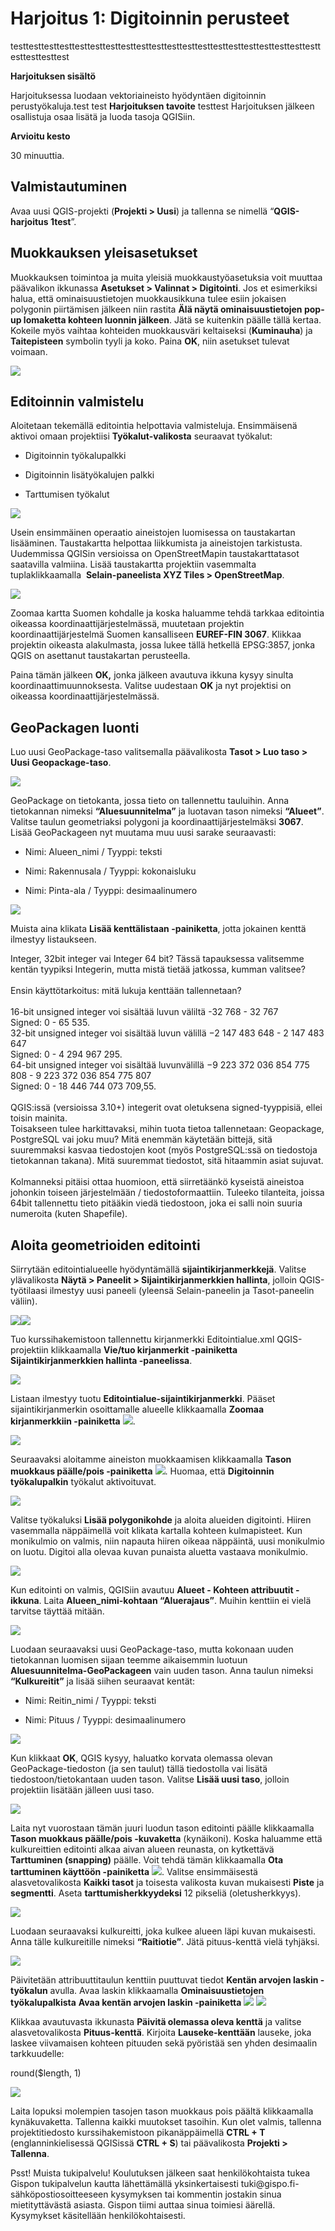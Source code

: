 # Harjoitus 1: Digitoinnin perusteet

testtesttesttesttesttesttesttesttesttesttesttesttesttesttesttesttesttesttesttesttesttesttesttest

**Harjoituksen sisältö**

Harjoituksessa luodaan vektoriaineisto hyödyntäen digitoinnin perustyökaluja.test
test
**Harjoituksen tavoite**
testtest
Harjoituksen jälkeen osallistuja osaa lisätä ja luoda tasoja QGISiin.

**Arvioitu kesto** 

30 minuuttia.

## **Valmistautuminen**

Avaa uusi QGIS-projekti (**Projekti \> Uusi**) ja tallenna se nimellä "**QGIS-harjoitus 1test**".

## **Muokkauksen yleisasetukset**

Muokkauksen toimintoa ja muita yleisiä muokkaustyöasetuksia voit muuttaa päävalikon ikkunassa **Asetukset \> Valinnat \> Digitointi**. Jos et esimerkiksi halua, että ominaisuustietojen muokkausikkuna tulee esiin jokaisen polygonin piirtämisen jälkeen niin rastita **Älä näytä ominaisuustietojen pop-up lomaketta kohteen luonnin jälkeen**. Jätä se kuitenkin päälle tällä kertaa. Kokeile myös vaihtaa kohteiden muokkausväri keltaiseksi (**Kuminauha**) ja **Taitepisteen** symbolin tyyli ja koko. Paina **OK**, niin asetukset tulevat voimaan.  

![](img/harjoitus_1/image1.png)

## **Editoinnin valmistelu**

Aloitetaan tekemällä editointia helpottavia valmisteluja. Ensimmäisenä aktivoi omaan projektiisi **Työkalut-valikosta** seuraavat työkalut:

-   Digitoinnin työkalupalkki

-   Digitoinnin lisätyökalujen palkki

-   Tarttumisen työkalut\

![](img/harjoitus_1/image2.png)

Usein ensimmäinen operaatio aineistojen luomisessa on taustakartan lisääminen. Taustakartta helpottaa liikkumista ja aineistojen tarkistusta. Uudemmissa QGISin versioissa on OpenStreetMapin taustakarttatasot saatavilla valmiina. Lisää taustakartta projektiin vasemmalta tuplaklikkaamalla  **Selain-paneelista XYZ Tiles \> OpenStreetMap**.

![](img/harjoitus_1/image3.png)

Zoomaa kartta Suomen kohdalle ja koska haluamme tehdä tarkkaa editointia oikeassa koordinaattijärjestelmässä, muutetaan projektin koordinaattijärjestelmä Suomen kansalliseen **EUREF-FIN 3067**. Klikkaa projektin oikeasta alakulmasta, jossa lukee tällä hetkellä EPSG:3857, jonka QGIS on asettanut taustakartan perusteella.

Paina tämän jälkeen **OK,** jonka jälkeen avautuva ikkuna kysyy sinulta koordinaattimuunnoksesta. Valitse uudestaan **OK** ja nyt projektisi on oikeassa koordinaattijärjestelmässä.

## **GeoPackagen luonti**

Luo uusi GeoPackage-taso valitsemalla päävalikosta **Tasot \> Luo taso \> Uusi Geopackage-taso**.

![](img/harjoitus_1/image4.png)

GeoPackage on tietokanta, jossa tieto on tallennettu tauluihin. Anna tietokannan nimeksi **"Aluesuunnitelma"** ja luotavan tason nimeksi **"Alueet"**. Valitse taulun geometriaksi polygoni ja koordinaattijärjestelmäksi **3067**. Lisää GeoPackageen nyt muutama muu uusi sarake seuraavasti:

-   Nimi: Alueen_nimi / Tyyppi: teksti

-   Nimi: Rakennusala / Tyyppi: kokonaisluku

-   Nimi: Pinta-ala / Tyyppi: desimaalinumero

![](img/harjoitus_1/image5.png)

Muista aina klikata **Lisää kenttälistaan -painiketta**, jotta jokainen kenttä ilmestyy listaukseen.

::: hint-box
Integer, 32bit integer vai Integer 64 bit? Tässä tapauksessa valitsemme kentän tyypiksi Integerin, mutta mistä tietää jatkossa, kumman valitsee?\
\
Ensin käyttötarkoitus: mitä lukuja kenttään tallennetaan?\
\
16-bit unsigned integer voi sisältää luvun väliltä -32 768 - 32 767\
Signed: 0 - 65 535.\
32-bit unsigned integer voi sisältää luvun välillä −2 147 483 648 - 2 147 483 647\
Signed: 0 - 4 294 967 295.\
64-bit unsigned integer voi sisältää luvunvälillä −9 223 372 036 854 775 808 - 9 223 372 036 854 775 807\
Signed: 0 - 18 446 744 073 709,55.\
\
QGIS:issä (versioissa 3.10+) integerit ovat oletuksena signed-tyyppisiä, ellei toisin mainita.\
Toisakseen tulee harkittavaksi, mihin tuota tietoa tallennetaan: Geopackage, PostgreSQL vai joku muu? Mitä enemmän käytetään bittejä, sitä suuremmaksi kasvaa tiedostojen koot (myös PostgreSQL:ssä on tiedostoja tietokannan takana). Mitä suuremmat tiedostot, sitä hitaammin asiat sujuvat.\
\
Kolmanneksi pitäisi ottaa huomioon, että siirretäänkö kyseistä aineistoa johonkin toiseen järjestelmään / tiedostoformaattiin. Tuleeko tilanteita, joissa 64bit tallennettu tieto pitääkin viedä tiedostoon, joka ei salli noin suuria numeroita (kuten Shapefile).\
:::

## **Aloita geometrioiden editointi**

Siirrytään editointialueelle hyödyntämällä **sijaintikirjanmerkkejä**. Valitse ylävalikosta **Näytä \> Paneelit \> Sijaintikirjanmerkkien hallinta**, jolloin QGIS-työtilaasi ilmestyy uusi paneeli (yleensä Selain-paneelin ja Tasot-paneelin väliin).

![](img/harjoitus_1/image6.png)![](img/harjoitus_1/image7.png)

Tuo kurssihakemistoon tallennettu kirjanmerkki Editointialue.xml QGIS-projektiin klikkaamalla **Vie/tuo kirjanmerkit -painiketta Sijaintikirjanmerkkien hallinta -paneelissa**.

![](img/harjoitus_1/image8.png)

Listaan ilmestyy tuotu **Editointialue-sijaintikirjanmerkki**. Pääset sijaintikirjanmerkin osoittamalle alueelle klikkaamalla **Zoomaa kirjanmerkkiin -painiketta** ![](img/harjoitus_1/image9.png).

![](img/harjoitus_1/image10.png)

Seuraavaksi aloitamme aineiston muokkaamisen klikkaamalla **Tason muokkaus päälle/pois -painiketta** ![](img/harjoitus_1/image11.png). Huomaa, että **Digitoinnin työkalupalkin** työkalut aktivoituvat. 

![](img/harjoitus_1/image12.png)

Valitse työkaluksi **Lisää polygonikohde** ja aloita alueiden digitointi. Hiiren vasemmalla näppäimellä voit klikata kartalla kohteen kulmapisteet. Kun monikulmio on valmis, niin napauta hiiren oikeaa näppäintä, uusi monikulmio on luotu. Digitoi alla olevaa kuvan punaista aluetta vastaava monikulmio.

![](img/harjoitus_1/image13.png)

Kun editointi on valmis, QGISiin avautuu **Alueet - Kohteen attribuutit -ikkuna**. Laita **Alueen_nimi-kohtaan "Aluerajaus"**. Muihin kenttiin ei vielä tarvitse täyttää mitään.

![](img/harjoitus_1/image14.png)

Luodaan seuraavaksi uusi GeoPackage-taso, mutta kokonaan uuden tietokannan luomisen sijaan teemme aikaisemmin luotuun **Aluesuunnitelma-GeoPackageen** vain uuden tason. Anna taulun nimeksi **"Kulkureitit"** ja lisää siihen seuraavat kentät:

-   Nimi: Reitin_nimi / Tyyppi: teksti

-   Nimi: Pituus / Tyyppi: desimaalinumero

![](img/harjoitus_1/image15.png)

Kun klikkaat **OK**, QGIS kysyy, haluatko korvata olemassa olevan GeoPackage-tiedoston (ja sen taulut) tällä tiedostolla vai lisätä tiedostoon/tietokantaan uuden tason. Valitse **Lisää uusi taso**, jolloin projektiin lisätään jälleen uusi taso.

![](img/harjoitus_1/image16.png)

Laita nyt vuorostaan tämän juuri luodun tason editointi päälle klikkaamalla **Tason muokkaus päälle/pois -kuvaketta** (kynäikoni). Koska haluamme että kulkureittien editointi alkaa aivan alueen reunasta, on kytkettävä **Tarttuminen (snapping)** päälle. Voit tehdä tämän klikkaamalla **Ota tarttuminen käyttöön -painiketta** ![](img/harjoitus_1/image17.png). Valitse ensimmäisestä alasvetovalikosta **Kaikki tasot** ja toisesta valikosta kuvan mukaisesti **Piste** ja **segmentti**. Aseta **tarttumisherkkyydeksi** 12 pikseliä (oletusherkkyys).

![](img/harjoitus_1/image18.png)

Luodaan seuraavaksi kulkureitti, joka kulkee alueen läpi kuvan mukaisesti. Anna tälle kulkureitille nimeksi **"Raitiotie"**. Jätä pituus-kenttä vielä tyhjäksi.

![](img/harjoitus_1/image19.png)

Päivitetään attribuuttitaulun kenttiin puuttuvat tiedot **Kentän arvojen laskin -työkalun** avulla. Avaa laskin klikkaamalla **Ominaisuustietojen työkalupalkista** **Avaa kentän arvojen laskin -painiketta** ![](img/harjoitus_1/image20.png) ![](img/harjoitus_1/image21.png)

Klikkaa avautuvasta ikkunasta **Päivitä olemassa oleva kenttä** ja valitse alasvetovalikosta **Pituus-kenttä**. Kirjoita **Lauseke-kenttään** lauseke, joka laskee viivamaisen kohteen pituuden sekä pyöristää sen yhden desimaalin tarkkuudelle:

::: code-box
round(\$length, 1)
:::

![](img/harjoitus_1/image22.png)

Laita lopuksi molempien tasojen tason muokkaus pois päältä klikkaamalla kynäkuvaketta. Tallenna kaikki muutokset tasoihin. Kun olet valmis, tallenna projektitiedosto kurssihakemistoon pikanäppäimellä **CTRL + T** (englanninkielisessä QGISissä **CTRL + S**) tai päävalikosta **Projekti \> Tallenna**.

::: hint-box
Psst! Muista tukipalvelu! Koulutuksen jälkeen saat henkilökohtaista tukea Gispon tukipalvelun kautta lähettämällä yksinkertaisesti tuki\@gispo.fi-sähköpostiosoitteeseen kysymyksen tai kommentin jostakin sinua mietityttävästä asiasta. Gispon tiimi auttaa sinua toimiesi äärellä. Kysymykset käsitellään henkilökohtaisesti.
:::

